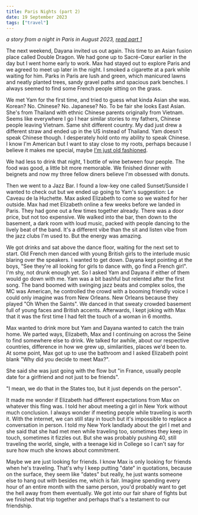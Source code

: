 ```yaml
---
title: Paris Nights (part 2)
date: 19 September 2023
tags: ["travel"]
---
```


_a story from a night in Paris in August 2023, [read part 1](/blog/2023/paris-nights-part-1)_

The next weekend, Dayana invited us out again.
This time to an Asian fusion place called Double Dragon.
We had gone up to Sacré-Cœur earlier in the day but I went home early to work.
Max had stayed out to explore Paris and we agreed to meet up later in the night.
I smoked a cigarette at a park while waiting for him.
Parks in Paris are lush and green, which manicured lawns and neatly planted trees, sandy gravel paths and spacious park benches.
I always seemed to find some French people sitting on the grass.

We met Yam for the first time, and tried to guess what kinda Asian she was.
Korean? No. Chinese? No. Japanese? No. To be fair she looks East Asian.
She's from Thailand with ethnic Chinese parents originally from Vietnam.
Seems like everywhere I go I hear similar stories to my fathers, Chinese people leaving Vietnam.
Same shit different country.
My dad just drew a different straw and ended up in the US instead of Thailand.
Yam doesn't speak Chinese though.
I desperately hold onto my ability to speak Chinese.
I know I'm American but I want to stay close to my roots, perhaps because I believe
it makes me special, maybe [I'm just old fashioned](https://open.spotify.com/track/2DZdof9VHreWvnCBAuhNr2?si=903d8b969f1c4241).

We had less to drink that night, 1 bottle of wine between four people.
The food was good, a little bit more memorable.
We finished dinner with beignets and now my three fellow diners believe I'm obsessed with donuts.

Then we went to a Jazz Bar.
I found a low-key one called Sunset/Sunside I wanted to check out but we ended up going to Yam's suggestion: Le Caveau de la Huchette.
Max asked Elizabeth to come so we waited for her outside.
Max had met Elizabeth online a few weeks before we landed in Paris.
They had gone out a few times together already.
There was a door price, but not too expensive.
We walked into the bar, then down to the basement, a dark room with loud music, packed with people dancing to the lively beat of the band.
It's a different vibe than the sit and listen vibe from the jazz clubs I'm used to. But the energy was amazing.

We got drinks and sat above the dance floor, waiting for the next set to start.
Old French men danced with young British girls to the interlude music blaring over the speakers.
I wanted to get down.
Dayana kept pointing at the boys, "See they're all looking for girls to dance with, go find a French girl".
I'm shy, not drunk enough yet.
So I asked Yam and Dayana if either of them would go down with me.
Yam was a bit bashful but relented after the first song.
The band boomed with swinging jazz beats and complex solos, the MC was American, he controlled the crowd with a booming friendly voice I could only imagine was from New Orleans.
New Orleans because they played "Oh When the Saints".
We danced in that sweaty crowded basement full of young faces and British accents.
Afterwards, I kept joking with Max that it was the first time I had felt the touch of a woman in 6 months.

Max wanted to drink more but Yam and Dayana wanted to catch the train home.
We parted ways, Elizabeth, Max and I continuing on across the Seine to find somewhere else to drink.
We talked for awhile, about our respective countries, difference in how we grew up, similarities, places we'd been to.
At some point, Max got up to use the bathroom and I asked Elizabeth point blank "Why did you decide to meet Max?".

She said she was just going with the flow but "in France, usually people date for a girlfriend and not just to be friends".

"I mean, we do that in the States too, but it just depends on the person".

It made me wonder if Elizabeth had different expectations from Max on whatever this fling was.
I told her about meeting a girl in New York without much conclusion.
I always wonder if meeting people while traveling is worth it.
With the internet, we can still stay in touch but it's impossible to replace a conversation in person.
I told my New York landlady about the girl I met and she said that she had met men while traveling too, sometimes they keep in touch, sometimes it fizzles out.
But she was probably pushing 40, still traveling the world, single, with a teenage kid in College so I can't say for sure how much she knows about commitment.

Maybe we are just looking for friends.
I know Max is only looking for friends when he's traveling.
That's why I keep putting "date" in quotations, because on the surface, they seem like "dates" but really, he just wants someone else to hang out with besides me, which is fair.
Imagine spending every hour of an entire month with the same person, you'd probably want to get the hell away from them eventually.
We got into our fair share of fights but we finished that trip together and perhaps that's a testament to our friendship.
